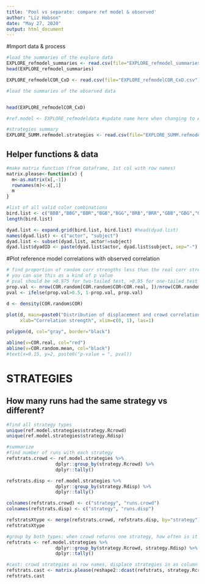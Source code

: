 ```yaml
---
title: 'Pool vs separate: compare ref model & observed'
author: "Liz Hobson"
date: "May 27, 2020"
output: html_document
---
```


#Import data & process

```r
#load the summaries of the explore data
EXPLORE_refmodel_summaries <- read.csv(file="EXPLORE_refmodel_summaries.csv")
head(EXPLORE_refmodel_summaries)

EXPLORE_refmodelCOR_CxD <- read.csv(file="EXPLORE_refmodelCOR_CxD.csv")

#load the summaries of the observed data


head(EXPLORE_refmodelCOR_CxD)

#ref.model <- EXPLORE_refmodeldata #update name here when changing to ANALYZE ref model

#strategies summary
EXPLORE_SUMM.refmodel.strategies <- read.csv(file="EXPLORE_SUMM.refmodel.strategiesread.csv")
```

## Helper functions & data
```r

#make matrix function (from dataframe, 1st col with row names)
matrix.please<-function(x) {
  m<-as.matrix(x[,-1])
  rownames(m)<-x[,1]
  m
}

#list of all valid color combinations
bird.list <- c("BBB","BBG","BBR","BGB","BGG","BRB","BRR","GBB","GBG","GGB","GGG","GGR","GRG","GRR","RBB","RBG","RBR","RGG","RGR","RRG","RRR")
length(bird.list)

dyad.list <- expand.grid(bird.list, bird.list) #head(dyad.list)
names(dyad.list) <- c("actor", "subject")
dyad.list <- subset(dyad.list, actor!=subject)
dyad.list$dyadID <- paste(dyad.list$actor, dyad.list$subject, sep="-")

```

#Plot reference model correlations with observed correlation

```r
# find proportion of random corr strengths less than the real corr strength
# you can use this as a kind of p value
# pval should be >0.975 for two-tailed test, >0.95 for one-tailed test for something significantly different from the random values in the reference model
prop.val <- nrow(COR.random[COR.random$COR<COR.real, ])/nrow(COR.random) 
pval <- ifelse(prop.val>0.5, 1-prop.val, prop.val)

d <- density(COR.random$COR) 
            
plot(d, main=paste0("Distribution of displacement and crowd correlations, p-val=", pval),
     xlab="Correlation strength", xlim=c(0, 1), las=1)

polygon(d, col="gray", border="black")

abline(v=COR.real, col="red")
abline(v=COR.random.mean, col="black")
#text(x=0.15, y=2, paste0("p-value = ", pval))
```


# STRATEGIES

## How many runs had the same strategy vs different?

```r
#find all strategy types
unique(ref.model.strategies$strategy.Rcrowd)
unique(ref.model.strategies$strategy.Rdisp)

#summarize
#find number of runs with each strategy
refstrats.crowd <- ref.model.strategies %>% 
                  dplyr::group_by(strategy.Rcrowd) %>% 
                  dplyr::tally()

refstrats.disp <- ref.model.strategies %>% 
                  dplyr::group_by(strategy.Rdisp) %>% 
                  dplyr::tally()

colnames(refstrats.crowd) <- c("strategy", "runs.crowd")
colnames(refstrats.disp) <- c("strategy", "runs.disp")

refstratsXtype <- merge(refstrats.crowd, refstrats.disp, by="strategy")
refstratsXtype

#group by both types: when crowd returns one strategy, how often is it the same as disp?
refstrats <- ref.model.strategies %>% 
                  dplyr::group_by(strategy.Rcrowd, strategy.Rdisp) %>% 
                  dplyr::tally()

#cast: crowd strategies as row names, displace strategies in as column names
refstrats.cast <- matrix.please(reshape2::dcast(refstrats, strategy.Rcrowd~strategy.Rdisp, value.var="n"))
refstrats.cast


```
